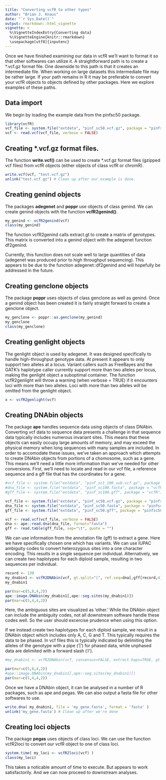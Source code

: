 ```yaml
---
title: "Converting vcfR to other types"
author: "Brian J. Knaus"
date: "`r Sys.Date()`"
output: rmarkdown::html_vignette
vignette: >
  %\VignetteIndexEntry{Converting data}
  %\VignetteEngine{knitr::rmarkdown}
  \usepackage[utf8]{inputenc}
---
```



Once we have finished examining our data in vcfR we'll want to format it so that other softwares can utilize it.
A straightforward path is to create a *.vcf.gz format file.
One downside to this path is that it creates an intermediate file.
When working on large datasets this intermediate file may be rather large.
If your path remains in R it may be preferable to convert your vcfR objects to objects defined by other packages.
Here we explore examples of these paths.


## Data import


We begin by loading the example data from the pinfsc50 package.


```r
library(vcfR)
vcf_file <- system.file("extdata", "pinf_sc50.vcf.gz", package = "pinfsc50")
vcf <- read.vcf(vcf_file, verbose = FALSE)
```



## Creating *.vcf.gz format files.


The function **write.vcf()** can be used to create *.vcf.gz format files (gzipped vcf files) from vcfR objects (either objects of class vcfR or chromR).


```r
write.vcf(vcf, "test.vcf.gz")
unlink("test.vcf.gz") # Clean up after our example is done.
```


## Creating genind objects

The packages **adegenet** and **poppr** use objects of class genind.
We can create genind objects with the function **vcfR2genind()**.


```r
my_genind <- vcfR2genind(vcf)
class(my_genind)
```


The function vcfR2genind calls extract.gt to create a matrix of genotypes.
This matrix is converted into a genind object with the adegenet function df2genind.


Currently, this function does not scale well to large quantities of data (adegenet was produced prior to high throughput sequencing).
This appears to be due to the function adegenet::df2genind and will hopefully be addressed in the future.


## Creating genclone objects


The package **poppr** uses objects of class genclone as well as genind.
Once a genind object has been created it is fairly straight forward to create a genclone object.


```r
my_genclone <- poppr::as.genclone(my_genind)
my_genclone
class(my_genclone)
```




## Creating genlight objects

The genlight object is used by adegenet.
It was designed specifically to handle high-throughput genotype data.
At present it appears to only support two alleles at a locus.
Variant callers such as FreeBayes and the GATK's haplotype caller currently support more than two alleles per locus, making the genlight object a suboptimal container.
The function vcfR2genlight will throw a warning (when verbose = TRUE) if it encounters loci with more than two alleles.
Loci with more than two alleles will be omitted from the genlight object.


```r
x <- vcfR2genlight(vcf)
```




## Creating DNAbin objects

The package **ape** handles sequence data using objects of class DNAbin.
Converting vcf data to sequence data presents a challenge in that sequence data typically includes numerous invariant sites.
This means that these objects can easily occupy large amounts of memory, and may exceed the physical memory when long sequences with many samples are included.
In order to accomodate these issues, we've taken an approach which attempts to create DNAbin objects from portions of a chomosome, such as a gene.
This means we'll need a little more information than we've needed for other conversions.
First, we'll need to locate and read in our vcf file, a reference sequence and a gff file that has the coordinates for a gene.


```r

#vcf_file <- system.file("extdata", "pinf_sc1_100_sub.vcf.gz", package = "vcfR")
#dna_file <- system.file("extdata", "pinf_sc100.fasta", package = "vcfR")
#gff_file <- system.file("extdata", "pinf_sc100.gff", package = "vcfR")

vcf_file <- system.file("extdata", "pinf_sc50.vcf.gz", package = "pinfsc50")
dna_file <- system.file("extdata", "pinf_sc50.fasta", package = "pinfsc50")
gff_file <- system.file("extdata", "pinf_sc50.gff", package = "pinfsc50")

vcf <- read.vcf(vcf_file, verbose = FALSE)
dna <- ape::read.dna(dna_file, format="fasta")
gff <- read.table(gff_file, sep="\t", quote = "")

```



We can use information from the annotation file (gff) to extract a gene.
Here we have specifically chosen one which has variants.
We can use IUPAC ambiguity codes to convert heterozygous sites into a one character encoding.
This results in a single sequence per individual.
Alternatively, we can create two haplotypes for each diploid sample, resulting in two sequences per individual.


```r
record <- 130
my_dnabin1 <- vcfR2DNAbin(vcf, gt.split="|", ref.seq=dna[,gff[record,4]:gff[record,5]], start.pos=gff[record,4], verbose=FALSE)
my_dnabin1
```



```r
par(mar=c(5,8,4,2))
ape::image.DNAbin(my_dnabin1[,ape::seg.sites(my_dnabin1)])
par(mar=c(5,4,4,2))
```


Here, the ambiguous sites are visualized as 'other.'
While the DNAbin object can include the ambiguity codes, not all downstream software handle these codes well.
So the user should excercise prudence when using this option.


If we instead create two haplotypes for each diploid sample, we result in a DNAbin object which includes only A, C,  G and T.
This typically requires the data to be phased.
In vcf files this is typically indicated by delimiting the alleles of the genotype with a pipe ('|') for phased data, while unphased data are delimited with a forward slash ('/').


```r
#my_dnabin1 <- vcfR2DNAbin(vcf, consensus=FALSE, extract.haps=TRUE, gt.split="|", ref.seq=dna[,gff[record,4]:gff[record,5]], start.pos=gff[record,4], verbose=FALSE)
```


```r
par(mar=c(5,8,4,2))
#ape::image.DNAbin(my_dnabin1[,ape::seg.sites(my_dnabin1)])
par(mar=c(5,4,4,2))
```


Once we have a DNAbin object, it can be analysed in a number of R packages, such as ape and pegas.
We can also output a fasta file for other softwares to use.

```r
write.dna( my_dnabin1, file = 'my_gene.fasta', format = 'fasta' )
unlink('my_gene.fasta') # Clean up after we're done
```



## Creating loci objects

The package **pegas** uses objects of class loci.
We can use the function vcfR2loci to convert our vcfR object to one of class loci.


```r
system.time( my_loci <- vcfR2loci(vcf) )
class(my_loci)
```


This takes a noticable amount of time to execute.
But appears to work satisfactorily.
And we can now proceed to downstream analyses.


